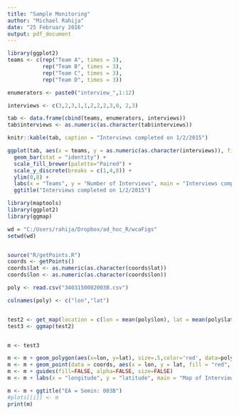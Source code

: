 ---
title: "Sample Monitoring"
author: "Michael Rahija"
date: "25 February 2016"
output: pdf_document
---




```{r, echo=FALSE}
library(ggplot2)
teams <- c(rep("Team A", times = 3),
           rep("Team B", times = 3),
           rep("Team C", times = 3),
           rep("Team D", times = 3))

enumerators <- paste0("interview_",1:12)

interviews <- c(3,2,3,1,1,2,2,2,3,0, 2,3)

tab <- data.frame(cbind(teams, enumerators, interviews))
tab$interviews <- as.numeric(as.character(tab$interviews))

knitr::kable(tab, caption = "Interviews completed on 1/2/2015")
```



```{r, echo=FALSE}



ggplot(tab, aes(x = teams, y = as.numeric(as.character(interviews)), fill = enumerators))+ 
  geom_bar(stat = "identity") +
  scale_fill_brewer(palette="Paired") +
  scale_y_discrete(breaks = c(1,4,8)) +
  ylim(0,8) +
  labs(x = "Teams", y = "Number of Interviews", main = "Interviews completed on 1/2/2015") +
  ggtitle("Interviews completed on 1/2/2015")
```

```{r, echo=FALSE}
library(maptools)
library(ggplot2)
library(ggmap)

wd = "C:/Users/rahija/Dropbox/ad_hoc_R/wcaFigs"
setwd(wd)


source("R/getPoints.R")
coords <- getPoints()
coords$lat <- as.numeric(as.character(coords$lat))
coords$lon <- as.numeric(as.character(coords$lon))

poly <- read.csv("3403150002003B.csv")

colnames(poly) <- c("lon","lat")


test2 <- get_map(location = c(lon = mean(poly$lon), lat = mean(poly$lat)), zoom = 16)
test3 <- ggmap(test2)


m <- test3 

m <- m + geom_polygon(aes(x=lon, y=lat), size=.5,color='red', data=poly, fill = NA )
m <- m + geom_point(data = coords, aes(x = lon, y = lat, fill = "red", alpha = 0.8), size = 2, shape = 21, color = "red")
m <- m + guides(fill=FALSE, alpha=FALSE, size=FALSE)
m <- m + labs(x = "longitude", y = "latitude", main = "Map of Interviews")

m <- m + ggtitle("EA = Semin: 003B")
#plots[[i]] <- m
print(m)

```

